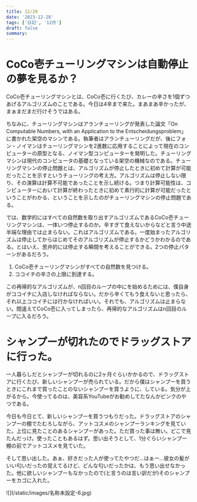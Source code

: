 ```yaml
---
title: 12/28
date: '2023-12-28'
tags: ['日記', '12月']
draft: false
summary: 
---
```

# CoCo壱チューリングマシンは自動停止の夢を見るか？

CoCo壱チューリングマシンとは、CoCo壱に行くたび、カレーの辛さを1個ずつあげるアルゴリズムのことである。今日は4辛まで来た。まあまあ辛かったが、まぁまだまだ行けそうではある。

ちなみに、チューリングマシンはアランチューリングが発表した論文「On Computable Numbers, with an Application to the Entscheidungsproblem」に書かれた架空のマシンである。執筆者はアランチューリングだが、後にフォン・ノイマンはチューリングマシンを2進数に応用することによって現在のコンピューターの原型となる、ノイマン型コンピューターを発明した。チューリングマシンは現代のコンピュータの基礎となっている架空の機械なのである。チューリングマシンの停止問題とは、アルゴリズムが停止したときに初めて計算が可能だったことを示すというチューリングの考え方。アルゴリズムは停止しない限り、その演算は計算不可能であったことを示し続ける。つまり計算可能性は、コンピューターにおいて計算が終わったときに初めて素行的に計算が可能だったということがわかる、ということを示したのがチューリングマシンの停止問題である。

では、数学的にはすべての自然数を取り出すアルゴリズムであるCoCo壱チューリングマシンは、一体いつ停止するのか。辛すぎて食えないからなどと言う中途半端な理由では止まらない。これはアルゴリズムである。一度始まったアルゴリズムは停止してからはじめてそのアルゴリズムが停止するかどうかわかるのである。とはいえ、思弁的には停止する瞬間を考えることができる。2つの停止パターンがあるだろう。

1. CoCo壱チューリングマシンがすべての自然数を見つける。
2. ココイチの辛さの上限に到達する。


この再帰的なアルゴリズムが、n回目のループの中にを始めるためには、僕自身がココイチに入店しなければならない。だから辛くてもう食えないと思ったら、それ以上ココイチには行かなければいい。それでも、アルゴリズムは止まらない。間違えてCoCo壱に入ってしまったら、再帰的なアルゴリズムはn回目のループに入るだろう。

  

# シャンプーが切れたのでドラッグストアに行った。
一人暮らしだとシャンプーが切れるのに2ヶ月ぐらいかかるので、ドラッグストアに行くたび、新しいシャンプーが売られている。だから僕はシャンプーを買うときにこれまで買ったことのないシャンプーを買うように、している。気分が上がるから。今使ってるのは、美容系YouTubeがお勧めしてたなんかピンクのやつである。

今日も今日とて、新しいシャンプーを買うつもりだった。ドラッグストアのシャンプーの棚でたむろしながら、アットコスメのシャンプーランキングを見ていた。上位に見たことのあるシャンプーがあった。ただ買った事は無い。どこで見たんだっけ。使ったこともあるはず。思い出そうとして、1分ぐらいシャンプー棚の前でアットコスメを見ていた。

そして思い出した。あぁ、好きだった人が使ってたやつだ…はぁー…彼女の髪がいい匂いだったの覚えてるけど、どんな匂いだったかは、もう思い出せなかった。他に欲しいシャンプーもなかったので(と言うのは言い訳だが)そのシャンプーをカゴに入れた。
<div class="w-auto h-full">
    ![](/static/images/名称未設定-6.jpg)
</div>
